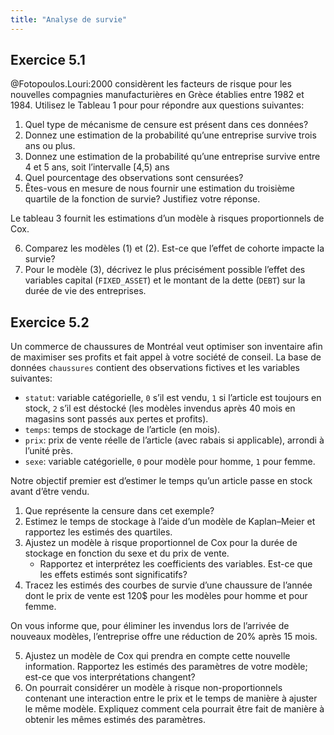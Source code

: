 ```yaml
---
title: "Analyse de survie"
---
```



## Exercice 5.1

@Fotopoulos.Louri:2000 considèrent les facteurs de risque pour les nouvelles compagnies manufacturières en Grèce établies entre 1982 et 1984. Utilisez le Tableau 1 pour pour répondre aux questions suivantes:

1. Quel type de mécanisme de censure est présent dans ces données?
2. Donnez une estimation de la probabilité qu’une entreprise survive trois ans ou plus.
3. Donnez une estimation de la probabilité qu’une entreprise survive entre 4 et 5 ans, soit l'intervalle [4,5) ans
4. Quel pourcentage des observations sont censurées?
5. Êtes-vous en mesure de nous fournir une estimation du troisième quartile de la fonction de survie? Justifiez votre réponse.

Le tableau 3 fournit les estimations d'un modèle à risques proportionnels de Cox.

6. Comparez les modèles (1) et (2). Est-ce que l'effet de cohorte impacte la survie?
7. Pour le modèle (3), décrivez le plus précisément possible l’effet des variables capital (`FIXED_ASSET`) et le montant de la dette (`DEBT`) sur la durée de vie des entreprises.

## Exercice 5.2

 Un commerce de chaussures de Montréal veut optimiser son inventaire afin de maximiser ses profits et fait appel à votre société de conseil. La base de données `chaussures` contient des observations fictives et les variables suivantes:

- `statut`: variable catégorielle, `0` s'il est vendu, `1` si l'article est toujours en stock, `2` s'il est déstocké (les modèles invendus après 40 mois en magasins sont passés aux pertes et profits).
- `temps`: temps de stockage de l'article (en mois).
- `prix`: prix de vente réelle de l'article (avec rabais si applicable), arrondi à l'unité près.
- `sexe`: variable catégorielle, `0` pour modèle pour homme, `1` pour femme.

Notre objectif premier est d'estimer le temps qu'un article passe en stock avant d'être vendu.


1. Que représente la censure dans cet exemple?
2. Estimez le temps de stockage à l'aide d'un modèle de Kaplan--Meier et rapportez les estimés des quartiles.
3. Ajustez un modèle à risque proportionnel de Cox pour la durée de stockage en fonction du sexe et du prix de vente.
   - Rapportez et interprétez les coefficients des variables. Est-ce que les effets estimés sont significatifs?
4. Tracez les estimés des courbes de survie d'une chaussure de l'année dont le prix de vente est 120\$ pour les modèles pour homme et pour femme.

On vous informe que, pour éliminer les invendus lors de l'arrivée de nouveaux modèles, l'entreprise offre une réduction de 20\% après 15 mois.

5.  Ajustez un modèle de Cox qui prendra en compte cette nouvelle information. Rapportez les estimés des paramètres de votre modèle; est-ce que vos interprétations changent?
6. On pourrait considérer un modèle à risque non-proportionnels contenant une interaction entre le prix et le temps de manière à ajuster le même modèle. Expliquez comment cela pourrait être fait de manière à obtenir les mêmes estimés des paramètres.

